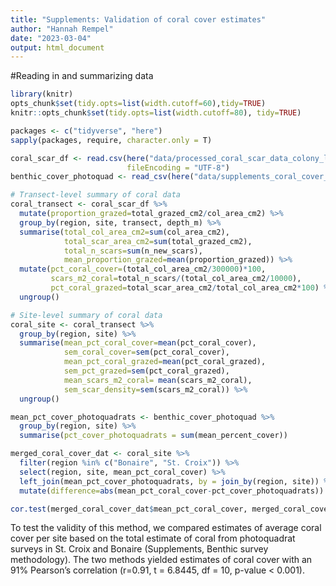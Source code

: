 ```yaml
---
title: "Supplements: Validation of coral cover estimates"
author: "Hannah Rempel"
date: "2023-03-04"
output: html_document
---
```


#Reading in and summarizing data
```r
library(knitr)
opts_chunk$set(tidy.opts=list(width.cutoff=60),tidy=TRUE)
knitr::opts_chunk$set(tidy.opts=list(width.cutoff=80), tidy=TRUE)
```

```r
packages <- c("tidyverse", "here")
sapply(packages, require, character.only = T)
```

```r
coral_scar_df <- read.csv(here("data/processed_coral_scar_data_colony_level.csv"), 
                          fileEncoding = "UTF-8")
benthic_cover_photoquad <- read_csv(here("data/supplements_coral_cover_photoquadrat_method.csv"))
```

```r
# Transect-level summary of coral data
coral_transect <- coral_scar_df %>% 
  mutate(proportion_grazed=total_grazed_cm2/col_area_cm2) %>%
  group_by(region, site, transect, depth_m) %>%
  summarise(total_col_area_cm2=sum(col_area_cm2),
            total_scar_area_cm2=sum(total_grazed_cm2),
            total_n_scars=sum(n_new_scars),
            mean_proportion_grazed=mean(proportion_grazed)) %>%
  mutate(pct_coral_cover=(total_col_area_cm2/300000)*100,
         scars_m2_coral=total_n_scars/(total_col_area_cm2/10000),
         pct_coral_grazed=total_scar_area_cm2/total_col_area_cm2*100) %>%
  ungroup()

# Site-level summary of coral data
coral_site <- coral_transect %>%
  group_by(region, site) %>%
  summarise(mean_pct_coral_cover=mean(pct_coral_cover),
            sem_coral_cover=sem(pct_coral_cover),
            mean_pct_coral_grazed=mean(pct_coral_grazed),
            sem_pct_grazed=sem(pct_coral_grazed),
            mean_scars_m2_coral= mean(scars_m2_coral),
            sem_scar_density=sem(scars_m2_coral)) %>%
  ungroup()
```

```r
mean_pct_cover_photoquadrats <- benthic_cover_photoquad %>% 
  group_by(region, site) %>%
  summarise(pct_cover_photoquadrats = sum(mean_percent_cover))
```

```r
merged_coral_cover_dat <- coral_site %>% 
  filter(region %in% c("Bonaire", "St. Croix")) %>% 
  select(region, site, mean_pct_coral_cover) %>% 
  left_join(mean_pct_cover_photoquadrats, by = join_by(region, site)) %>%
  mutate(difference=abs(mean_pct_coral_cover-pct_cover_photoquadrats))

cor.test(merged_coral_cover_dat$mean_pct_coral_cover, merged_coral_cover_dat$pct_cover_photoquadrats)
```
To test the validity of this method, we compared estimates of average coral cover per site based on the total estimate of coral from photoquadrat surveys in St. Croix and Bonaire (Supplements, Benthic survey methodology). The two methods yielded estimates of coral cover with an 91% Pearson’s correlation (r=0.91, t = 6.8445, df = 10, p-value < 0.001).
